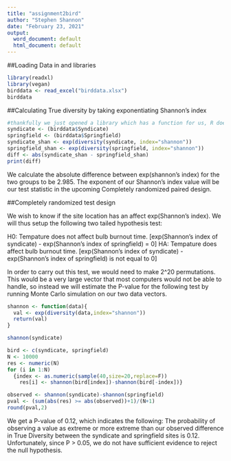 ```yaml
---
title: "assignment2bird"
author: "Stephen Shannon"
date: "February 23, 2021"
output:
  word_document: default
  html_document: default
---
```


##Loading Data in and libraries
```r
library(readxl)
library(vegan)
birddata <- read_excel("birddata.xlsx")
birddata
```
##Calculating True diversity by taking exponentiating Shannon's index
```r
#thankfully we just opened a library which has a function for us, R does not like to take the natural log of 0, which is a place holder in our syndicate vector to allow for a Completely randomized pair design.
syndicate <- (birddata$Syndicate)
springfield <- (birddata$Springfield)
syndicate_shan <- exp(diversity(syndicate, index="shannon"))
springfield_shan <- exp(diversity(springfield, index="shannon"))
diff <- abs(syndicate_shan - springfield_shan)
print(diff)
```
We calculate the absolute difference between exp(shannon's index) for the two groups to be 2.985. The exponent of our Shannon's index value will be our test statistic in the upcoming Completely randomized paired design.

##Completely randomized test design

We wish to know if the site location has an affect exp(Shannon's index). We will thus setup the following two tailed hypothesis test: 

H0: Tempature does not affect bulb burnout time. [exp(Shannon's index of syndicate) - exp(Shannon's index of springfield) = 0]
HA: Tempature does affect bulb burnout time. [exp(Shannon's index of syndicate) - exp(Shannon's index of springfield) is not equal to  0]


In order to carry out this test, we would need to make 2^20 permutations. This would be a very large vector that most computers would not be able to handle, so instead we will estimate the P-value for the following test by running Monte Carlo simulation on our two data vectors.


```r

shannon <- function(data){
  val <- exp(diversity(data,index="shannon"))
  return(val)
}

shannon(syndicate)
```

```r
bird <- c(syndicate, springfield)
N <- 10000
res <- numeric(N)
for (i in 1:N)
  {index <- as.numeric(sample(40,size=20,replace=F))
    res[i] <- shannon(bird[index])-shannon(bird[-index])}

observed <- shannon(syndicate)-shannon(springfield)
pval <- (sum(abs(res) >= abs(observed))+1)/(N+1)
round(pval,2)


```
We get a P-value of 0.12, which indicates the following: The probability of observing a value as extreme or more extreme than our observed difference in True Diversity between the syndicate and springfield sites is 0.12. Unfortunately, since P > 0.05, we do not have sufficient evidence to reject the null hypothesis. 

